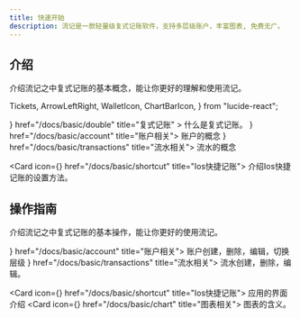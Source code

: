 ---
title: 快速开始
description: 流记是一款轻量级复式记账软件，支持多层级账户，丰富图表, 免费无广。
---

## 介绍

介绍流记之中复式记账的基本概念，能让你更好的理解和使用流记。

  Tickets,
  ArrowLeftRight,
  WalletIcon,
  ChartBarIcon,
} from "lucide-react";

<Cards>
<Card
  icon={<Tickets />}
  href="/docs/basic/double"
  title="复式记账"
>
  什么是复式记账。
</Card>
  <Card icon={<WalletIcon />} href="/docs/basic/account" title="账户相关">
    账户的概念
  </Card>
  <Card icon={<ArrowLeftRight />} href="/docs/basic/transactions" title="流水相关">
    流水的概念
  </Card>

  <Card icon={<WalletIcon />} href="/docs/basic/shortcut" title="Ios快捷记账">
    介绍Ios快捷记账的设置方法。
  </Card>
  
</Cards>

## 操作指南

介绍流记之中复式记账的基本操作，能让你更好的使用流记。

<Cards>
  <Card icon={<WalletIcon />} href="/docs/basic/account" title="账户相关">
    账户创建，删除，编辑，切换层级
  </Card>
  <Card icon={<ArrowLeftRight />} href="/docs/basic/transactions" title="流水相关">
    流水创建，删除，编辑。
  </Card>

  <Card icon={<WalletIcon />} href="/docs/basic/shortcut" title="Ios快捷记账">
    应用的界面介绍
  </Card>
  <Card icon={<ChartBarIcon />} href="/docs/basic/chart" title="图表相关">
    图表的含义。
  </Card>
</Cards>
